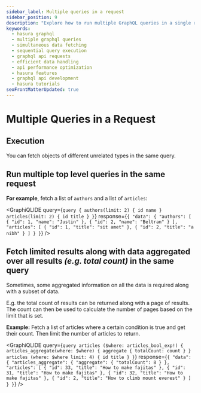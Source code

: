 ```yaml
---
sidebar_label: Multiple queries in a request
sidebar_position: 9
description: "Explore how to run multiple GraphQL queries in a single request using Hasura. Learn about the processes of sequential execution and fetching unrelated data types simultaneously for efficient data handling and improved API performance."
keywords:
  - hasura graphql
  - multiple graphql queries
  - simultaneous data fetching
  - sequential query execution
  - graphql api requests
  - efficient data handling
  - api performance optimization
  - hasura features
  - graphql api development
  - hasura tutorials
seoFrontMatterUpdated: true
---
```



# Multiple Queries in a Request

## Execution

You can fetch objects of different unrelated types in the same query.

## Run multiple top level queries in the same request

**For example**, fetch a list of `authors` and a list of `articles`:

<GraphiQLIDE
  query={`query {
  authors(limit: 2) {
    id
    name
  }
  articles(limit: 2) {
    id
    title
  }
}`}
  response={`{
  "data": {
    "authors": [
      {
        "id": 1,
        "name": "Justin"
      },
      {
        "id": 2,
        "name": "Beltran"
      }
    ],
    "articles": [
      {
        "id": 1,
        "title": "sit amet"
      },
      {
        "id": 2,
        "title": "a nibh"
      }
    ]
  }
}`}
/>

## Fetch limited results along with data aggregated over all results _(e.g. total count)_ in the same query

Sometimes, some aggregated information on all the data is required along with a subset of data.

E.g. the total count of results can be returned along with a page of results. The count can then be used to calculate
the number of pages based on the limit that is set.

**Example:** Fetch a list of articles where a certain condition is true and get their count. Then limit the number of
articles to return.

<GraphiQLIDE
  query={`query articles ($where: articles_bool_exp!) {
  articles_aggregate(where: $where) {
    aggregate {
      totalCount: count
    }
  }
  articles (where: $where limit: 4) {
    id
    title
  }
}`}
  response={`{
  "data": {
    "articles_aggregate": {
      "aggregate": {
        "totalCount": 8
      }
    },
    "articles": [
      {
        "id": 33,
        "title": "How to make fajitas"
      },
      {
        "id": 31,
        "title": "How to make fajitas"
      },
      {
        "id": 32,
        "title": "How to make fajitas"
      },
      {
        "id": 2,
        "title": "How to climb mount everest"
      }
    ]
  }
}`}
/>